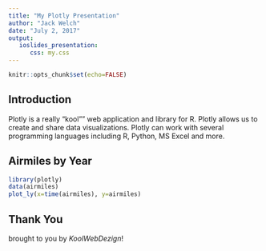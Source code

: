 ```yaml
---
title: "My Plotly Presentation"
author: "Jack Welch"
date: "July 2, 2017"
output:
   ioslides_presentation: 
      css: my.css
---
```


```r
knitr::opts_chunk$set(echo=FALSE)
```

## Introduction

Plotly is a really "kool"" web application and library for R.  Plotly allows us to create and share data visualizations.  Plotly can work with several programming languages including R, Python, MS Excel and more.

## Airmiles by Year

```r
library(plotly)
data(airmiles)
plot_ly(x=time(airmiles), y=airmiles)

```


## Thank You

brought to you by *KoolWebDezign*!

